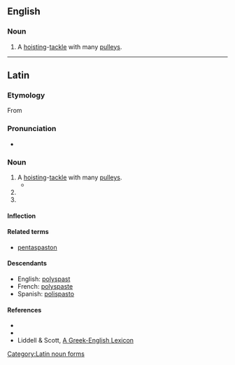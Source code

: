 ==English==

===Noun===
{{en-noun}}

# {{lb|en|historical}} A [[hoist]]ing-[[tackle]] with many [[pulley]]s.

----

==Latin==

===Etymology===
From {{der|la|grc|πολύσπαστον||compound pulley}}

===Pronunciation===
* {{la-IPA}}

===Noun===
{{la-noun|polyspaston|polyspastī|n|second}}

# A [[hoist]]ing-[[tackle]] with many [[pulleys]].
#* {{Q|la|Vitruvius|De architectura|10|5|quote=Hoc genus machinae '''polyspaston''' appellatur, quod multis orbiculorum circumitionibus et facilitatem summam praestat et celeritatem.}}
# {{inflection of|polyspaston||acc|s|lang=la}}
# {{inflection of|polyspaston||voc|s|lang=la}}

====Inflection====
{{la-decl-2nd-N-Greek|polyspast}}

====Related terms====
* [[pentaspaston]]

====Descendants====
* English: [[polyspast]]
* French: [[polyspaste]]
* Spanish: [[polispasto]]

====References====
* {{R:L&S|polyspaston}}
* {{R:Gaffiot}}
* Liddell & Scott, [http://perseus.mpiwg-berlin.mpg.de/cgi-bin/resolveform?lookup=poluspastos&type=begin&lang=greek&searchText=&options=Sort+Results+Alphabetically&.submit=Submit+Query&formentry=1&lang=greek A Greek-English Lexicon]

[[Category:Latin noun forms]]